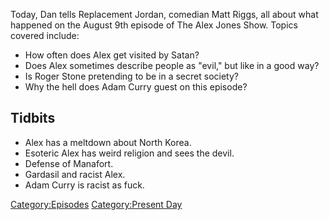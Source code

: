 {{DEFAULTSORT:
    #_EPISODE_0072:August 9, 2017
}}{{Episode
    | title           = August 9, 2017
    | caption         = Listen to this episode on [https://knowledgefight.libsyn.com/knowledge-fight-august-9-2017 Libsyn] [https://open.spotify.com/episode/3iJikSAJAui7Z55JFqfUTz Spotify]
    | episodeNumber   = 72
    | length          = 01:41:53
    | airDate         = August 11, 2017
    | coverageDate    = August 9, 2017
    | episodeType     = [[:Category:Present Day|Present Day]]
    | appearance      = [[Roger Stone. Adam Curry]]
    | beverage        = orange crush powder
    | previousEpisode = [[71: August 4, 2017]]
    | nextEpisode     = [[73: August 12, 2017]]
}}

{{Stub}}

Today, Dan tells Replacement Jordan, comedian Matt Riggs, all about what happened on the August 9th episode of The Alex Jones Show. Topics covered include:

*How often does Alex get visited by Satan?
*Does Alex sometimes describe people as "evil," but like in a good way?
*Is Roger Stone pretending to be in a secret society?
*Why the hell does Adam Curry guest on this episode?

==Tidbits==

*Alex has a meltdown about North Korea.
*Esoteric Alex has weird religion and sees the devil.
*Defense of Manafort.
*Gardasil and racist Alex.
*Adam Curry is racist as fuck.

[[Category:Episodes]]
[[Category:Present Day]]
